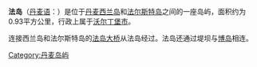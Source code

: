 {{Infobox Settlement
| name = 法岛<br/>Farø
| image_skyline = 
| imagesize = 
| image_caption = 
| image_flag = 
| image_shield = 
| pushpin_map = Denmark
| pushpin_label_position = bottom
| subdivision_type = 国家
| subdivision_name = {{DEN}}
| elevation_m = 
| elevation_ft = 
| area_total_km2 = 
| population_as_of = 
| population_total = 
| population_density_km2 = 
| timezone = 
| utc_offset = 
| timezone_DST = 
| utc_offset_DST = 
| latd = 54
| latm = 57
| lats = 1
| latNS = N
| longd = 11
| longm = 59
| longs = 29
| longEW = E
| website =  
}}
'''法岛'''（[[丹麦语|丹麦语]]：'''{{lang|da|Farø}}'''）是位于[[丹麦|丹麦]][[西兰岛|西兰岛]]和[[法尔斯特岛|法尔斯特岛]]之间的一座岛屿，面积约为0.93平方公里，行政上属于[[沃尔丁堡市|沃尔丁堡市]]。

连接西兰岛和法尔斯特岛的[[法岛大桥|法岛大桥]]从法岛经过。法岛还通过堤坝与[[博岛|博岛]]相连。


{{commonscat}}
{{丹麦岛屿列表}}
{{normdaten}}
{{Denmark-geo-stub}}


[[Category:丹麦岛屿|Category:丹麦岛屿]]